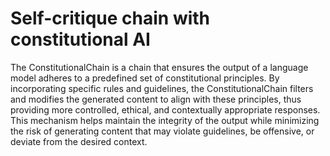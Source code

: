 # Self-critique chain with constitutional AI
The ConstitutionalChain is a chain that ensures the output of a language model adheres to a predefined set of constitutional principles. By incorporating specific rules and guidelines, the ConstitutionalChain filters and modifies the generated content to align with these principles, thus providing more controlled, ethical, and contextually appropriate responses. This mechanism helps maintain the integrity of the output while minimizing the risk of generating content that may violate guidelines, be offensive, or deviate from the desired context.



<Example/>
